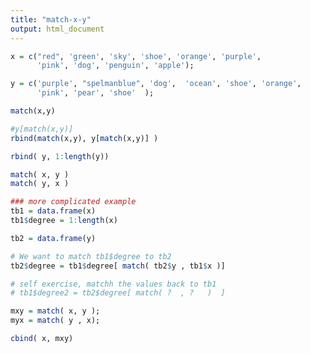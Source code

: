 ```yaml
---
title: "match-x-y"
output: html_document
---
```



```r
x = c("red", 'green', 'sky', 'shoe', 'orange', 'purple',
      'pink', 'dog', 'penguin', 'apple');

y = c('purple', "spelmanblue", 'dog',  'ocean', 'shoe', 'orange', 
      'pink', 'pear', 'shoe'  );
```

```r
match(x,y)
```

```r
#y[match(x,y)]
rbind(match(x,y), y[match(x,y)] )
```

```r
rbind( y, 1:length(y))

```

```r
match( x, y )
match( y, x )

### more complicated example
tb1 = data.frame(x)
tb1$degree = 1:length(x)

tb2 = data.frame(y)

# We want to match tb1$degree to tb2
tb2$degree = tb1$degree[ match( tb2$y , tb1$x )]

# self exercise, matchh the values back to tb1
# tb1$degree2 = tb2$degree[ match( ?  , ?   )  ]

mxy = match( x, y );
myx = match( y , x);

cbind( x, mxy)


```

